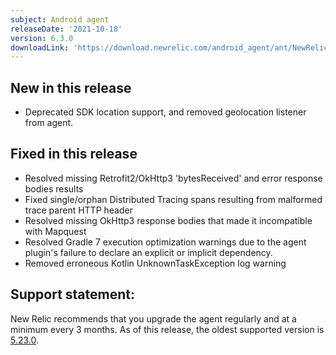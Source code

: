 ```yaml
---
subject: Android agent
releaseDate: '2021-10-18'
version: 6.3.0
downloadLink: 'https://download.newrelic.com/android_agent/ant/NewRelic_Android_Agent_6.3.0.zip'
---
```


## New in this release
* Deprecated SDK location support, and removed geolocation listener from agent. 

## Fixed in this release
* Resolved missing Retrofit2/OkHttp3 'bytesReceived' and error response bodies results
* Fixed single/orphan Distributed Tracing spans resulting from malformed trace parent HTTP header
* Resolved missing OkHttp3 response bodies that made it incompatible with Mapquest
* Resolved Gradle 7 execution optimization warnings due to the agent plugin's failure to declare an explicit or implicit dependency.
* Removed erroneous Kotlin UnknownTaskException log warning

## Support statement:
New Relic recommends that you upgrade the agent regularly and at a minimum every 3 months. As of this release, the oldest supported version is [5.23.0](https://docs.newrelic.com/docs/release-notes/mobile-release-notes/android-release-notes/android-5230).